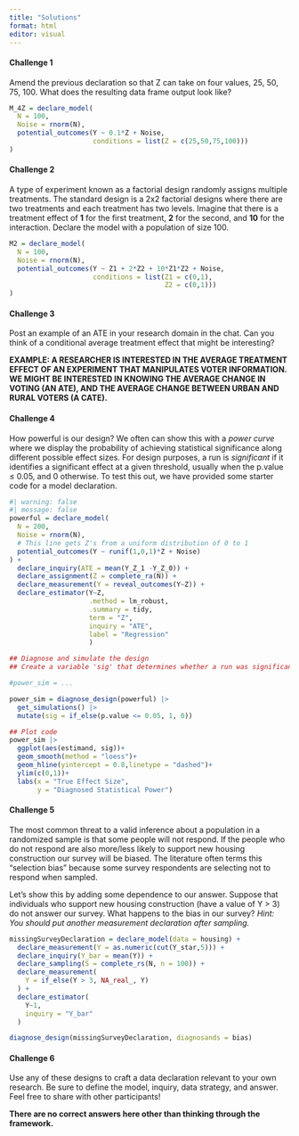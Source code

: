 ```yaml
---
title: "Solutions"
format: html
editor: visual
---
```


#### Challenge 1

Amend the previous declaration so that Z can take on four values, 25, 50, 75, 100. What does the resulting data frame output look like?

```r
M_4Z = declare_model(
  N = 100,
  Noise = rnorm(N),
  potential_outcomes(Y ~ 0.1*Z + Noise,
                     conditions = list(Z = c(25,50,75,100)))
)
```

#### Challenge 2

A type of experiment known as a factorial design randomly assigns multiple treatments. The standard design is a 2x2 factorial designs where there are two treatments and each treatment has two levels. Imagine that there is a treatment effect of **1** for the first treatment, **2** for the second, and **10** for the interaction. Declare the model with a population of size 100.

```r
M2 = declare_model(
  N = 100,
  Noise = rnorm(N),
  potential_outcomes(Y ~ Z1 + 2*Z2 + 10*Z1*Z2 + Noise,
                     conditions = list(Z1 = c(0,1),
                                       Z2 = c(0,1)))
)
```

#### Challenge 3

Post an example of an ATE in your research domain in the chat. Can you think of a conditional average treatment effect that might be interesting?

**EXAMPLE: A RESEARCHER IS INTERESTED IN THE AVERAGE TREATMENT EFFECT OF AN EXPERIMENT THAT MANIPULATES VOTER INFORMATION. WE MIGHT BE INTERESTED IN KNOWING THE AVERAGE CHANGE IN VOTING (AN ATE), AND THE AVERAGE CHANGE BETWEEN URBAN AND RURAL VOTERS (A CATE).**

#### Challenge 4

How powerful is our design? We often can show this with a *power curve* where we display the probability of achieving statistical significance along different possible effect sizes. For design purposes, a run is *significant* if it identifies a significant effect at a given threshold, usually when the p.value $\leq$ 0.05, and 0 otherwise. To test this out, we have provided some starter code for a model declaration.

```r
#| warning: false
#| message: false
powerful = declare_model(
  N = 200,
  Noise = rnorm(N),
  # This line gets Z's from a uniform distribution of 0 to 1
  potential_outcomes(Y ~ runif(1,0,1)*Z + Noise)
) +
  declare_inquiry(ATE = mean(Y_Z_1 -Y_Z_0)) +
  declare_assignment(Z = complete_ra(N)) +
  declare_measurement(Y = reveal_outcomes(Y~Z)) +
  declare_estimator(Y~Z,
                    .method = lm_robust,
                    .summary = tidy,
                    term = "Z",
                    inquiry = "ATE", 
                    label = "Regression"
                    )

## Diagnose and simulate the design
## Create a variable 'sig' that determines whether a run was significant. mutate() is helpful here

#power_sim = ...

power_sim = diagnose_design(powerful) |>
  get_simulations() |>
  mutate(sig = if_else(p.value <= 0.05, 1, 0))

## Plot code 
power_sim |>
  ggplot(aes(estimand, sig))+
  geom_smooth(method = "loess")+
  geom_hline(yintercept = 0.8,linetype = "dashed")+
  ylim(c(0,1))+
  labs(x = "True Effect Size",
       y = "Diagnosed Statistical Power")
```

#### Challenge 5

The most common threat to a valid inference about a population in a randomized sample is that some people will not respond. If the people who do not respond are also more/less likely to support new housing construction our survey will be biased. The literature often terms this "selection bias" because some survey respondents are selecting not to respond when sampled.

Let's show this by adding some dependence to our answer. Suppose that individuals who support new housing construction (have a value of Y \> 3) do not answer our survey. What happens to the bias in our survey? *Hint: You should put another measurement declaration after sampling.*

```r
missingSurveyDeclaration = declare_model(data = housing) +
  declare_measurement(Y = as.numeric(cut(Y_star,5))) +
  declare_inquiry(Y_bar = mean(Y)) +
  declare_sampling(S = complete_rs(N, n = 100)) +
  declare_measurement(
    Y = if_else(Y > 3, NA_real_, Y)
  ) +
  declare_estimator(
    Y~1, 
    inquiry = "Y_bar"
  )

diagnose_design(missingSurveyDeclaration, diagnosands = bias)
```

#### Challenge 6

Use any of these designs to craft a data declaration relevant to your own research. Be sure to define the model, inquiry, data strategy, and answer. Feel free to share with other participants!

**There are no correct answers here other than thinking through the framework.**
